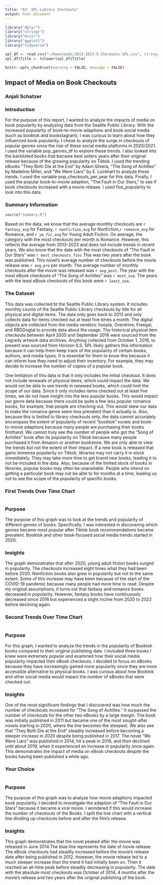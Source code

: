 ```yaml
---
title: "A3: SPL Library Checkouts"
output: html_document
---
```


```r
library("dplyr")
library("stringr")
library("knitr")
library("ggplot2")
library("tidyverse")

spl_df <- read.csv("~/Downloads/2013-2023-5-Checkouts-SPL.csv", stringsAsFactors = FALSE)
spl_df$Title <- tolower(spl_df$Title)

```

```r
knitr::opts_chunk$set(warning = FALSE, message = FALSE) 
```

## Impact of Media on Book Checkouts

### Anjali Schatzer

### Introduction

For the purpose of this report, I wanted to analyze the impacts of media on book popularity by analyzing data from the Seattle Public Library. With the increased popularity of book-to-movie adaptions and book social media (such as booktok and bookstagram), I was curious to learn about how they influenced book popularity. I chose to analyze the surge in checkouts of popular genres since the rise of these social media platforms in 2020/2021. I used the variable pop_genres_df to explore these trends. I also looked into the backlisted books that became best sellers years after their original release because of the growing popularity on Tiktok. I used the trending eBooks "They Both Die at the End" by Adam Silvera, "The Song of Achilles" by Madeline Miller, and "We Were Liars" by E. Lockhart to analyze these trends. I used the variable pop_checkouts_per_year for this data. Finally, I used the popular book-to-movie adaption, "The Fault in Our Stars," to see if book checkouts increased with a movie release. I used fios_popularity to look into this data.

### Summary Information
```r
source("summary.R")
```

Based on the data, we know that the average monthly checkouts are `r fantasy_avg` for Fantasy, `r nonfiction_avg` for Nonfiction,`r romance_avg` for Romance, and `r ya_fic_avg` for Young Adult Fiction. On average, the category with the most checkouts per month is Romance. However, this reflects the average from 2013-2023 and does not include trends in recent years. We also know that the date with the most checkouts of "The Fault in Our Stars" was `r most_checkouts_fios` This was two years after the book was published. This novel's average number of checkouts before the movie release was `r avg_pre` per month. The average number of monthly checkouts after the movie was released was `r avg_post`. The year with the most eBook checkouts of "The Song of Achilles" was `r most_soa`. The years with the least eBook checkouts of this book were `r least_soa`.


### The Dataset

This data was collected bt the Seattle Public Library system. It includes monthly counts of the Seattle Public Library checkouts by title for all physical and digital items. The data only goes back to 2013 and only collects data for items checked out at least five times a month. The digital objects are collected from the media vendors: hoopla, Overdrive, Freegal, and RBDDogtal to provide data about the usage. The historical physical item checkouts between April 2005 and September 2016 were sourced from the Legrady artwork data archives. Anything collected from October 1, 2016, to present was sourced from Horizon ILS. SPL likely gathers this information because it can help them keep track of the popularity of certain books, authors, and media types. It is essential for them to know this because it can inform how they need to adjust their inventory. For example, they may decide to increase the number of copies of a popular book.

One limitation of this data is that it only includes the initial checkout. It does not include renewals of physical items, which could impact the data. We would not be able to see trends in renewed books, which could limit the scope of our data. Since it only includes items checked out at least five times, we do not have insight into the less popular books. This would impact our genre data because there could be quite a few less popular romance books, for example, that people are checking out. This would skew our data to make the romance genre seem less prevalent than it actually is. Also, because this is limited to library checkouts only, the data cannot accurately encompass the extent of popularity of recent "booktok" novels and book-to-movie adaptions because many people are purchasing their books firsthand. We cannot truly see the number of people who got the "Song of Achilles" book after its popularity on Tiktok because many people purchased it from Amazon or another bookstore. We are only able to view the trends but not the extent of their impact. If a new book is released that gains immense popularity on Tiktok, libraries may not carry it in stock immediately. They may take more time to get brand new books, leading it to not be included in the data. Also, because of the limited stock of books in libraries, popular books may often be unavailable. People who intend on getting a particular book may not be able to for months at a time, leading us not to see the scope of the popularity of specific books.

### First Trends Over Time Chart

```r
```

### Purpose

The purpose of this graph was to look at the trends and popularity of different genres of books. Specifically, I was interested in discovering which genres became most popular after Tiktok book recommendations became prevalent. Booktok and other book-focused social media trends started in 2020.

### Insights

The graph demonstrates that after 2020, young adult fiction books surged in popularity. The checkouts increased eight times what they had been before 2020. Nonfiction books also grew in popularity but not to the same extent. Some of this increase may have been because of the start of the COVID-19 pandemic because many people had more time to read. Despite my original assumptions, it turns out that fantasy and romance books decreased in popularity. However, fantasy books have continuously decreased since 2018 but experienced a slight incline from 2020 to 2022 before declining again.

### Second Trends Over Time Chart

```r
```

### Purpose

For this graph, I wanted to analyze the trends in the popularity of Booktok books compared to their original publishing date. I included three books I knew were extremely popular and examined how their social media popularity impacted their eBook checkouts. I decided to focus on eBooks because they have increasingly gained more popularity since they are more accessible alternative to physical books. I was curious about how Booktok and other social media would impact the number of eBooks that were checked out. 

### Insights

One of the most significant findings that I discovered was how much the number of checkouts increased for "The Song of Achilles." It surpassed the number of checkouts for the other two eBooks by a large margin. The book was initially published in 2011 but became one of the most sought-after novels starting in 2020, where the line becomes the steepest. We also see that "They Both Die at the End" steadily increased before becoming a steeper increase in 2020 despite being published in 2017. The novel "We Were Liars" was published in 2014, hit a peak in 2016, and then declined until about 2019, when it experienced an increase in popularity once again. This demonstrates the impact of media on eBook checkouts despite the books having been published a while ago.

### Your Choice

```r
```

### Purpose

The purpose of this graph was to analyze how movie adaptions impacted book popularity. I decided to investigate the adaption of "The Fault in Our Stars" because it became a viral movie. I wondered if this would increase the number of checkouts of the Books. I split the line chart with a vertical line dividing up checkouts before and after the film's release.

### Insights

This graph demonstrates that the novel peaked after the movie was released in June 2014.The blue line represents the date of movie release. The eBook checkouts had steadily increased before the movie's release date after being published in 2012. However, the movie release led to a much steeper increase than the trend it had initially been on. Then it reached an all-time peak before steadily decreasing in popularity. The date with the absolute most checkouts was October of 2014, 4 months after the movie's release and two years after the original publishing of the book. 

